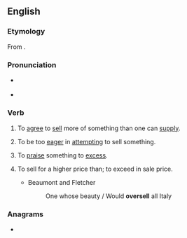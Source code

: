 ==English==

===Etymology===
From {{prefix|en|over|sell}}.

===Pronunciation===
* {{a|US}} {{IPA|en|/oʊ.vɚ.sɛl/}}
* {{rhymes|en|ɛl}}

===Verb===
{{en-verb|oversells|overselling|oversold}}

# {{lb|en|transitive}} To [[agree]] to [[sell]] more of something than one can [[supply]].
# {{lb|en|transitive}} To be too [[eager]] in [[attempting]] to sell something.
# {{lb|en|transitive}} To [[praise]] something to [[excess]].
# {{lb|en|transitive|obsolete}} To sell for a higher price than; to exceed in sale price.
#* Beaumont and Fletcher
#*: One whose beauty / Would '''oversell''' all Italy

===Anagrams===
* {{anagrams|en|a=eellorsv|Voellers|verolles}}